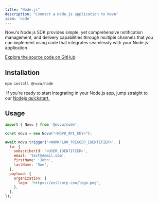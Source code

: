 ```yaml
---
title: "Node.js"
description: "Connect a Node.js application to Novu"
icon: 'node'
---
```


Novu's Node.js SDK provides simple, yet comprehensive notification management, and delivery capabilities through multiple channels that you can implement using code that integrates seamlessly with your Node.js application.

[Explore the source code on GitHub](https://github.com/novuhq/novu/tree/next/packages/node)

## Installation

```js
npm install @novu/node 
```

<Tip> If you're ready to start integrating in your Node.js app, jump straight to our [Nodejs quickstart.](/quickstarts/nodejs)</Tip>

## Usage 

```js
import { Novu } from '@novu/node';

const novu = new Novu("<NOVU_API_KEY>");

await novu.trigger('<WORKFLOW_TRIGGER_IDENTIFIER>', {
  to: {
    subscriberId: '<USER_IDENTIFIER>',
    email: 'test@email.com',
    firstName: 'John',
    lastName: 'Doe',
  },
  payload: {
    organization: {
      logo: 'https://evilcorp.com/logo.png',
    },
  },
});
```
